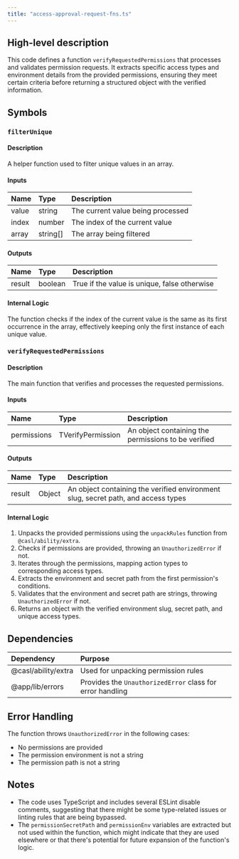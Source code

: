 ```yaml
---
title: "access-approval-request-fns.ts"
---
```


## High-level description
This code defines a function `verifyRequestedPermissions` that processes and validates permission requests. It extracts specific access types and environment details from the provided permissions, ensuring they meet certain criteria before returning a structured object with the verified information.

## Symbols

### `filterUnique`
#### Description
A helper function used to filter unique values in an array.

#### Inputs
| Name | Type | Description |
|:-----|:-----|:------------|
| value | string | The current value being processed |
| index | number | The index of the current value |
| array | string[] | The array being filtered |

#### Outputs
| Name | Type | Description |
|:-----|:-----|:------------|
| result | boolean | True if the value is unique, false otherwise |

#### Internal Logic
The function checks if the index of the current value is the same as its first occurrence in the array, effectively keeping only the first instance of each unique value.

### `verifyRequestedPermissions`
#### Description
The main function that verifies and processes the requested permissions.

#### Inputs
| Name | Type | Description |
|:-----|:-----|:------------|
| permissions | TVerifyPermission | An object containing the permissions to be verified |

#### Outputs
| Name | Type | Description |
|:-----|:-----|:------------|
| result | Object | An object containing the verified environment slug, secret path, and access types |

#### Internal Logic
1. Unpacks the provided permissions using the `unpackRules` function from `@casl/ability/extra`.
2. Checks if permissions are provided, throwing an `UnauthorizedError` if not.
3. Iterates through the permissions, mapping action types to corresponding access types.
4. Extracts the environment and secret path from the first permission's conditions.
5. Validates that the environment and secret path are strings, throwing `UnauthorizedError` if not.
6. Returns an object with the verified environment slug, secret path, and unique access types.

## Dependencies
| Dependency | Purpose |
|:-----------|:--------|
| @casl/ability/extra | Used for unpacking permission rules |
| @app/lib/errors | Provides the `UnauthorizedError` class for error handling |

## Error Handling
The function throws `UnauthorizedError` in the following cases:
- No permissions are provided
- The permission environment is not a string
- The permission path is not a string

## Notes
- The code uses TypeScript and includes several ESLint disable comments, suggesting that there might be some type-related issues or linting rules that are being bypassed.
- The `permissionSecretPath` and `permissionEnv` variables are extracted but not used within the function, which might indicate that they are used elsewhere or that there's potential for future expansion of the function's logic.